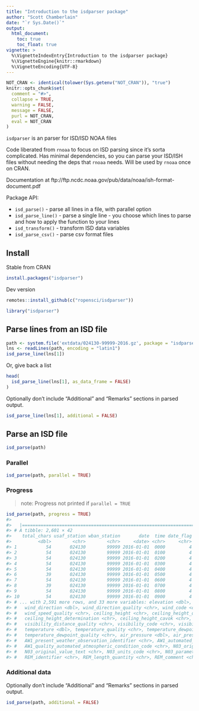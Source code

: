 ```yaml
---
title: "Introduction to the isdparser package"
author: "Scott Chamberlain"
date: "`r Sys.Date()`"
output:
  html_document:
    toc: true
    toc_float: true
vignette: >
  %\VignetteIndexEntry{Introduction to the isdparser package}
  %\VignetteEngine{knitr::rmarkdown}
  %\VignetteEncoding{UTF-8}
---
```


```r
NOT_CRAN <- identical(tolower(Sys.getenv("NOT_CRAN")), "true")
knitr::opts_chunk$set(
  comment = "#>",
  collapse = TRUE,
  warning = FALSE,
  message = FALSE,
  purl = NOT_CRAN,
  eval = NOT_CRAN
)
```

`isdparser` is an parser for ISD/ISD NOAA files

Code liberated from `rnoaa` to focus on ISD parsing since it's sorta
complicated. Has minimal dependencies, so you can parse your ISD/ISH
files without needing the deps that `rnoaa` needs. Will be used by
`rnoaa` once on CRAN.

Documentation at ftp://ftp.ncdc.noaa.gov/pub/data/noaa/ish-format-document.pdf

Package API:

* `isd_parse()` - parse all lines in a file, with parallel option
* `isd_parse_line()` - parse a single line - you choose which lines to parse
and how to apply the function to your lines
* `isd_transform()` - transform ISD data variables
* `isd_parse_csv()` - parse csv format files


## Install

Stable from CRAN

```r
install.packages("isdparser")
```

Dev version

```r
remotes::install_github(c("ropensci/isdparser"))
```

```r
library("isdparser")
```

## Parse lines from an ISD file

```r
path <- system.file('extdata/024130-99999-2016.gz', package = "isdparser")
lns <- readLines(path, encoding = "latin1")
isd_parse_line(lns[1])
```

Or, give back a list

```r
head(
  isd_parse_line(lns[1], as_data_frame = FALSE)
)
```

Optionally don't include "Additional" and "Remarks" sections in parsed output.

```r
isd_parse_line(lns[1], additional = FALSE)
```


## Parse an ISD file

```r
isd_parse(path)
```

### Parallel

```r
isd_parse(path, parallel = TRUE)
```

### Progress

> note: Progress not printed if `parallel = TRUE`

```r
isd_parse(path, progress = TRUE)
#>
#>   |========================================================================================| 100%
#> # A tibble: 2,601 × 42
#>    total_chars usaf_station wban_station       date  time date_flag latitude longitude type_code
#>          <dbl>        <chr>        <chr>     <date> <chr>     <chr>    <dbl>     <dbl>     <chr>
#> 1           54       024130        99999 2016-01-01  0000         4    60.75    12.767     FM-12
#> 2           54       024130        99999 2016-01-01  0100         4    60.75    12.767     FM-12
#> 3           54       024130        99999 2016-01-01  0200         4    60.75    12.767     FM-12
#> 4           54       024130        99999 2016-01-01  0300         4    60.75    12.767     FM-12
#> 5           54       024130        99999 2016-01-01  0400         4    60.75    12.767     FM-12
#> 6           39       024130        99999 2016-01-01  0500         4    60.75    12.767     FM-12
#> 7           54       024130        99999 2016-01-01  0600         4    60.75    12.767     FM-12
#> 8           39       024130        99999 2016-01-01  0700         4    60.75    12.767     FM-12
#> 9           54       024130        99999 2016-01-01  0800         4    60.75    12.767     FM-12
#> 10          54       024130        99999 2016-01-01  0900         4    60.75    12.767     FM-12
#> # ... with 2,591 more rows, and 33 more variables: elevation <dbl>, call_letter <chr>, quality <chr>,
#> #   wind_direction <dbl>, wind_direction_quality <chr>, wind_code <chr>, wind_speed <dbl>,
#> #   wind_speed_quality <chr>, ceiling_height <chr>, ceiling_height_quality <chr>,
#> #   ceiling_height_determination <chr>, ceiling_height_cavok <chr>, visibility_distance <chr>,
#> #   visibility_distance_quality <chr>, visibility_code <chr>, visibility_code_quality <chr>,
#> #   temperature <dbl>, temperature_quality <chr>, temperature_dewpoint <dbl>,
#> #   temperature_dewpoint_quality <chr>, air_pressure <dbl>, air_pressure_quality <chr>,
#> #   AW1_present_weather_observation_identifier <chr>, AW1_automated_atmospheric_condition_code <chr>,
#> #   AW1_quality_automated_atmospheric_condition_code <chr>, N03_original_observation <chr>,
#> #   N03_original_value_text <chr>, N03_units_code <chr>, N03_parameter_code <chr>, REM_remarks <chr>,
#> #   REM_identifier <chr>, REM_length_quantity <chr>, REM_comment <chr>
```

### Additional data

Optionally don't include "Additional" and "Remarks" sections in parsed output.

```r
isd_parse(path, additional = FALSE)
```

